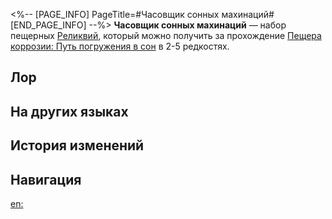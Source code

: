 <%-- [PAGE_INFO]
PageTitle=#Часовщик сонных махинаций#
[END_PAGE_INFO] --%>
{{Набор Реликвий Инфобокс
|id           = 81184
|Изображение  = Предмет Часовщик сонных махинаций.png
|Тип          = Пещерная реликвия
|2пБонус      = Повышает эффект пробития на 16%.
|4пБонус      = Когда владелец использует свою сверхспособность на союзнике, эффект пробития всех союзников повышается на 30% на 2 хода. Этот эффект не может складываться.
|Голова       = Телескопическая линза Часовщика
|Руки         = Счастливые часы Часовщика
|Тело         = Иллюзорный костюм Часовщика
|Ноги         = Туфли сокрытия снов Часовщика
|Редкость     = 2345
|Источник2.1  = [[Пещера коррозии: Путь погружения в сон]]
|Источник3.1  = [[Пещера коррозии: Путь погружения в сон]]
|Источник4.1  = [[Пещера коррозии: Путь погружения в сон]]
|Источник5.1  = [[Пещера коррозии: Путь погружения в сон]]
|Источник5.2  = [[Синтез реликвий]]
|Свойство1    = 
|Свойство2    = 
|Свойство3    = 
}}
'''Часовщик сонных махинаций''' — набор пещерных [[Реликвии|Реликвий]], который можно получить за прохождение [[Пещера коррозии: Путь погружения в сон]] в 2-5{{Иконка/Звёзды|1}} редкостях.

==Лор==
{{Реликвия Лор|Часовщик сонных махинаций}}

==На других языках==
{{На других языках
|en   = Watchmaker, Master of Dream Machinations
|zhs  = 机心戏梦的钟表匠
|zht  = 機心戲夢的鐘錶匠
|ja   = 夢を弄ぶ時計屋
|ko   = 꿈을 조작하는 시계공
|es   = Relojero de maquinaciones oníricas
|fr   = Horloger, maître des machinations oniriques
|ru   = Часовщик сонных махинаций
|th   = Watchmaker, Master of Dream Machinations
|vi   = Thợ Đồng Hồ, Bậc Thầy Máy Móc
|de   = Uhrmacher der maschinellen Traumspiele
|id   = Watchmaker, Master of Dream Machinations
|pt   = Relojoeiro, Mestre de Maquinações de Sonhos
}}

==История изменений==
{{История изменений|3.5}}

==Навигация==
{{Наборы реликвий Навбокс}}

[[en:]]